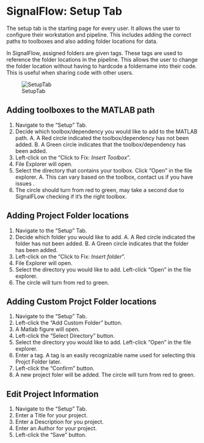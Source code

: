 
# SignalFlow: Setup Tab {#sec-SetupTab}

The setup tab is the starting page for every user. It allows the user to configure their workstation and pipeline. This includes adding the correct paths to toolboxes and also adding folder locations for data.

In SignalFlow, assigned folders are given tags. These tags are used to reference the folder locations in the pipeline. This allows the user to change the folder location without having to hardcode a foldername into their code. This is useful when sharing code with other users.

![SetupTab](../assets/images/SetupTab.png)

## Adding toolboxes to the MATLAB path
1. Navigate to the "Setup" Tab.
2. Decide which toolbox/dependency you would like to add to the MATLAB path.
    A. A Red circle indicated the toolbox/dependency has not been added.
    B. A Green circle indicates that the toolbox/dependency has been added.
3. Left-click on the "Click to Fix: *Insert Toolbox*".
4. File Explorer will open.
5. Select the directory that contains your toolbox. Click "Open" in the file explorer.
    A. This can vary based on the toolbox, contact us if you have issues .
6. The circle should turn from red to green, may take a second due to SignalFLow checking if it's the right toolbox.

## Adding Project Folder locations
1. Navigate to the "Setup" Tab.
2. Decide which folder you would like to add.
    A. A Red circle indicated the folder has not been added.
    B. A Green circle indicates that the folder has been added.
3. Left-click on the "Click to Fix: *Insert folder*".
4. File Explorer will open.
5. Select the directory you would like to add. Left-click "Open" in the file explorer.
6. The circle will turn from red to green.

## Adding Custom Projct Folder locations
1. Navigate to the "Setup" Tab.
2. Left-click the "Add Custom Folder" button.
3. A Matlab figure will open.
4. Left-click the "Select Directory" button.
5. Select the directory you would like to add. Left-click "Open" in the file explorer.
6. Enter a tag. A tag is an easily recognizable name used for selecting this Projct Folder later.
7. Left-click the "Confirm" button.
8. A new project foler will be added. The circle will turn from red to green.

## Edit Project Information
1. Navigate to the "Setup" Tab.
2. Enter a Title for your project.
3. Enter a Description for you project.
4. Enter an Author for your project. 
5. Left-click the "Save" button.